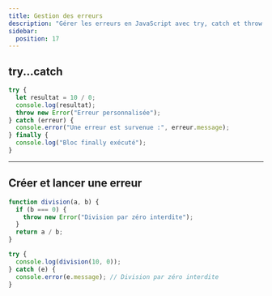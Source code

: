 ```yaml
---
title: Gestion des erreurs
description: "Gérer les erreurs en JavaScript avec try, catch et throw."
sidebar:
  position: 17
---
```


## try...catch

```js
try {
  let resultat = 10 / 0;
  console.log(resultat);
  throw new Error("Erreur personnalisée");
} catch (erreur) {
  console.error("Une erreur est survenue :", erreur.message);
} finally {
  console.log("Bloc finally exécuté");
}
```

---

## Créer et lancer une erreur

```js
function division(a, b) {
  if (b === 0) {
    throw new Error("Division par zéro interdite");
  }
  return a / b;
}

try {
  console.log(division(10, 0));
} catch (e) {
  console.error(e.message); // Division par zéro interdite
}
```

